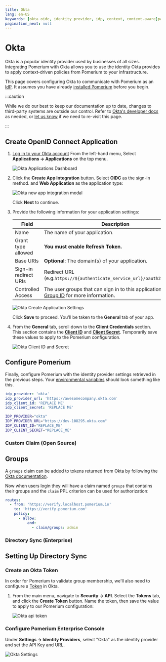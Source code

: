 ```yaml
---
title: Okta
lang: en-US
keywords: [okta oidc, identity provider, idp, context, context-aware]pagination_prev: null
pagination_next: null
---
```



# Okta

Okta is a popular identity provider used by businesses of all sizes. Integrating Pomerium with Okta allows you to use the identity Okta provides to apply context-driven policies from Pomerium to your infrastructure.

This page covers configuring Okta to communicate with Pomerium as an [IdP](/docs/internals/glossary#identity-provider). It assumes you have already [installed Pomerium][pomerium-install] before you begin.

:::caution

While we do our best to keep our documentation up to date, changes to third-party systems are outside our control. Refer to [Okta's developer docs](https://developer.okta.com/docs/guides/sign-in-overview/main/) as needed, or [let us know](https://github.com/pomerium/documentation/issues/new?assignees=&labels=&template=doc-error.md) if we need to re-visit this page.

:::

## Create OpenID Connect Application

1. [Log in to your Okta account](https://login.okta.com) From the left-hand menu, Select **Applications → Applications** on the top menu.

   ![Okta Applications Dashboard](./img/okta/okta-app-dashboard.png)

1. Click the **Create App Integration** button. Select **OIDC** as the sign-in method. and **Web Application** as the application type:

   ![Okta new app integration modal](./img/okta/okta-app-settings.png)

   Click **Next** to continue.

1. Provide the following information for your application settings:

   | Field | Description |
   | --- | --- |
   | Name | The name of your application. |
   | Grant type allowed | **You must enable Refresh Token.** |
   | Base URIs | **Optional**: The domain(s) of your application. |
   | Sign-in redirect URIs | Redirect URL (e.g.`https://${authenticate_service_url}/oauth2/callback`). |
   | Controlled Access | The user groups that can sign in to this application. See [Group ID] for more information. |

   ![Okta Create Application Settings](./img/okta/okta-create-app-settings.png)

   Click **Save** to proceed. You'll be taken to the **General** tab of your app.

1. From the **General** tab, scroll down to the **Client Credentials** section. This section contains the **[Client ID]** and **[Client Secret]**. Temporarily save these values to apply to the Pomerium configuration.

   ![Okta Client ID and Secret](./img/okta/okta-client-id-and-secret.png)

## Configure Pomerium

Finally, configure Pomerium with the identity provider settings retrieved in the previous steps. Your [environmental variables] should look something like this.

<Tabs>
<TabItem value="config.yaml" label="config.yaml">

```yaml
idp_provider: 'okta'
idp_provider_url: 'https://awesomecompany.okta.com'
idp_client_id: 'REPLACE ME'
idp_client_secret: 'REPLACE ME'
```

</TabItem>
<TabItem value="Environment Variables" label="Environment Variables">

```bash
IDP_PROVIDER="okta"
IDP_PROVIDER_URL="https://dev-108295.okta.com"
IDP_CLIENT_ID="REPLACE_ME"
IDP_CLIENT_SECRET="REPLACE_ME"
```

</TabItem>
</Tabs>

<Tabs>
<TabItem value="Custom Claim (Open Source)" label="Custom Claim (Open Source)">

### Custom Claim (Open Source)

## Groups

A `groups` claim can be added to tokens returned from Okta by following the [Okta documentation](https://developer.okta.com/docs/guides/customize-tokens-groups-claim/main/).

Now when users login they will have a claim named `groups` that contains their groups and the `claim` PPL criterion can be used for authorization:

```yaml
routes:
  - from: 'https://verify.localhost.pomerium.io'
    to: 'https://verify.pomerium.com'
    policy:
      - allow:
          and:
            - claim/groups: admin
```

</TabItem>
<TabItem value="Directory Sync (Enterprise)" label="Directory Sync (Enterprise)">

### Directory Sync (Enterprise)

## Setting Up Directory Sync

### Create an Okta Token

In order for Pomerium to validate group membership, we'll also need to configure a [Token](https://help.okta.com/en-us/Content/Topics/Security/API.htm?cshid=Security_API#Security_API) in Okta.

1. From the main menu, navigate to **Security → API**. Select the **Tokens** tab, and click the **Create Token** button. Name the token, then save the value to apply to our Pomerium configuration:

   ![Okta api token](./img/okta/okta-api-token.png)

### Configure Pomerium Enterprise Console

Under **Settings → Identity Providers**, select "Okta" as the identity provider and set the API Key and URL.

![Okta Settings](./img/okta/okta-idp.png)

</TabItem>
</Tabs>

[client id]: /docs/reference/identity-provider-settings#identity-provider-client-id
[client secret]: /docs/reference/identity-provider-settings#identity-provider-client-secret
[environmental variables]: https://en.wikipedia.org/wiki/Environment_variable
[oauth2]: https://oauth.net/2/
[openid connect]: https://en.wikipedia.org/wiki/OpenID_Connect
[pomerium-install]: /docs/deploying/
[group id]: https://developer.okta.com/docs/reference/api/groups/
